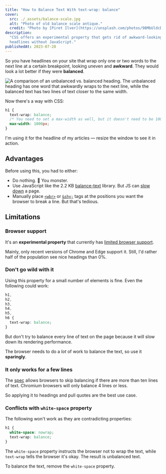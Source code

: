 ```yaml
---
title: "How to Balance Text With text-wrap: balance"
cover:
  src: ./_assets/balance-scale.jpg
  alt: "Photo of old balance scale antique."
  credit: "Photo by [Piret Ilver](https://unsplash.com/photos/98MbUldcDJY)"
description:
  "CSS offers an experimental property that gets rid of awkward-looking
  headlines without JavaScript."
publishedAt: 2023-07-28
---
```


So you have headlines on your site that wrap only one or two words to the next
line at a certain breakpoint, looking uneven and **awkward**. They would look a
lot better if they were **balanced**.


<Image
  src={comparison}
  alt="A comparison of an unbalanced vs. balanced heading. The unbalanced heading has one word that awkwardly wraps to the next line, while the balanced text has two lines of text closer to the same width."
/>

Now there's a way with CSS:

```css title="styles.css"
h1 {
  text-wrap: balance;
  /* You need to set a max-width as well, but it doesn't need to be 1000px */
  max-width: 1000px;
}
```

I'm using it for the headline of my articles — resize the window to see it in
action.

## Advantages

Before using this, you had to either:

- Do nothing. 🙈 You monster.
- Use JavaScript like the 2.2 KB
  [balance-text](https://github.com/adobe/balance-text) library. But JS can
  [slow down](/blog/300ms-faster-reducing-wikipedias-total-blocking-time/) a
  page.
- Manually place
  [`<wbr>`](https://developer.mozilla.org/en-US/docs/Web/HTML/Element/wbr) or
  [`&shy;`](https://developer.mozilla.org/en-US/docs/Web/CSS/hyphens) tags at
  the positions you want the browser to break a line. But that's tedious.

## Limitations

### Browser support

It's an **experimental property** that currently has
[limited browser support](https://caniuse.com/?search=text-wrap%20balance).

Mainly, only recent versions of Chrome and Edge support it. Still, I'd rather
half of the population see nice headings than 0%.

### Don't go wild with it

Using this property for a small number of elements is fine. Even the following
could work:

```css
h1,
h2,
h3,
h4,
h5,
h6 {
  text-wrap: balance;
}
```

But don't try to balance every line of text on the page because it will slow
down its rendering performance.

The browser needs to do a _lot_ of work to balance the text, so use it
**sparingly**.

### It only works for a few lines

The [spec](https://www.w3.org/TR/css-text-4/#text-wrap) allows browsers to skip
balancing if there are more than ten lines of text. Chromium browsers will only
balance 4 lines or less.

So applying it to headings and pull quotes are the best use case.

### Conflicts with `white-space` property

The following won't work as they are contradicting properties:

```css
h1 {
  white-space: nowrap;
  text-wrap: balance;
}
```

The `white-space` property instructs the browser not to wrap the text, while
`text-wrap` tells the browser it's okay. The result is unbalanced text.

To balance the text, remove the `white-space` property.
